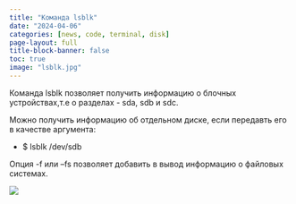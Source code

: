---
title: "Команда lsblk"
date: "2024-04-06"
categories: [news, code, terminal, disk]
page-layout: full
title-block-banner: false
toc: true
image: "lsblk.jpg"
---

Команда lsblk позволяет получить информацию о блочных устройствах,т.е о разделах - sda, sdb и sdc.

Можно получить информацию об отдельном диске, если передавть его в качестве аргумента:

- $ lsblk /dev/sdb

Опция -f или --fs позволяет добавить в вывод информацию о файловых системах.

![](lsblk -f.jpg)
